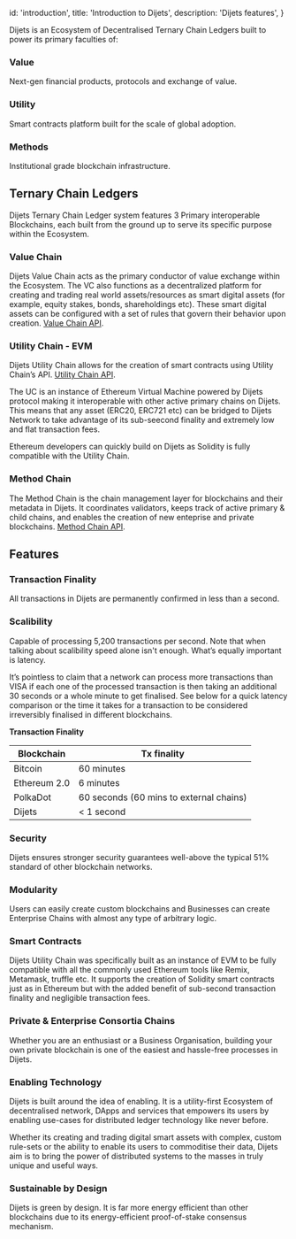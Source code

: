 
  id: 'introduction',
  title: 'Introduction to Dijets',
  description: 'Dijets features',
}

Dijets is an Ecosystem of Decentralised Ternary Chain Ledgers built to power its primary faculties of:

### Value
Next-gen financial products, protocols and exchange of value.

### Utility 
Smart contracts platform built for the scale of global adoption.

### Methods
Institutional grade blockchain infrastructure.

## Ternary Chain Ledgers

Dijets Ternary Chain Ledger system features 3 Primary interoperable Blockchains, each built from the ground up to serve its specific purpose within the Ecosystem.

### Value Chain

Dijets Value Chain acts as the primary conductor of value exchange within the Ecosystem. The VC also functions as a decentralized platform for creating and trading real world assets/resources as smart digital assets (for example, equity stakes, bonds, shareholdings etc). These smart digital assets can be configured with a set of rules that govern their behavior upon creation. [Value Chain API](/docs/guides/node-apis/value-chain-api).

### Utility Chain - EVM

Dijets Utility Chain allows for the creation of smart contracts using Utility Chain’s API. [Utility Chain API](/docs/guides/node-apis/utility-chain-api).

The UC is an instance of Ethereum Virtual Machine powered by Dijets protocol making it interoperable with other active primary chains on Dijets. This means that any asset (ERC20, ERC721 etc) can be bridged to Dijets Network to take advantage of its sub-seecond finality and extremely low and flat transaction fees.

Ethereum developers can quickly build on Dijets as Solidity is fully compatible with the Utility Chain.

### Method Chain

The Method Chain is the chain management layer for blockchains and their metadata in Dijets. It coordinates validators, keeps track of active primary & child chains, and enables the creation of new enteprise and private blockchains. [Method Chain API](/docs/guides/node-apis/method-chain-api).


## Features

### Transaction Finality

All transactions in Dijets are permanently confirmed in less than a second.

### Scalibility

Capable of processing 5,200 transactions per second. Note that when talking about scalibility speed alone isn't enough. What’s equally important is latency. 

It’s pointless to claim that a network can process more transactions than VISA if each one of the processed transaction is then taking an additional 30 seconds or a whole minute to get finalised. See below for a quick latency comparison or the time it takes for a transaction to be considered irreversibly finalised in different blockchains.

**Transaction Finality**

| Blockchain       | Tx finality   |
| ---------------- | ------------- |
| Bitcoin          | 60 minutes    |
| Ethereum 2.0     | 6 minutes     |
| PolkaDot         | 60 seconds  (60 mins to external chains)      |
| Dijets           | < 1 second    |

### Security

Dijets ensures stronger security guarantees well-above the typical 51% standard of other blockchain networks.

### Modularity

Users can easily create custom blockchains and Businesses can create Enterprise Chains with almost any type of arbitrary logic.

### Smart Contracts

Dijets Utility Chain was specifically built as an instance of EVM to be fully compatible with all the commonly used Ethereum tools like Remix, Metamask, truffle etc. It supports the creation of Solidity smart contracts just as in Ethereum but with the added benefit of sub-second transaction finality and negligible transaction fees.

### Private & Enterprise Consortia Chains

Whether you are an enthusiast or a Business Organisation, building your own private blockchain is one of the easiest and hassle-free processes in Dijets.

### Enabling Technology

Dijets is built around the idea of enabling. It is a utility-first Ecosystem of decentralised network, DApps and services that empowers its users by enabling use-cases for distributed ledger technology like never before. 

Whether its creating and trading digital smart assets with complex, custom rule-sets or the ability to enable its users to commoditise their data, Dijets aim is to bring the power of distributed systems to the masses in truly unique and useful ways.

### Sustainable by Design

Dijets is green by design. It is far more energy efficient than other blockchains due to its energy-efficient proof-of-stake consensus mechanism.


